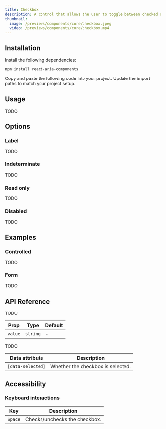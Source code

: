 ```yaml
---
title: Checkbox
description: A control that allows the user to toggle between checked and not checked.
thumbnail:
  image: /previews/components/core/checkbox.jpeg
  video: /previews/components/core/checkbox.mp4
---
```


<ComponentPreview name="demos/components/core/checkbox/default" />

## Installation

<Steps>
  <Step>Install the following dependencies:</Step>

```bash
npm install react-aria-components
```

  <Step>Copy and paste the following code into your project.</Step>
  <ComponentSource name="components/core/default/checkbox" />
  <Step>Update the import paths to match your project setup.</Step>
</Steps>

## Usage

TODO

## Options

### Label

TODO

### Indeterminate

TODO

<ComponentPreview name="demos/components/core/checkbox/indeterminate" />

### Read only

TODO

<ComponentPreview name="demos/components/core/checkbox/read-only" />

### Disabled

TODO

<ComponentPreview name="demos/components/core/checkbox/disabled" />

## Examples

### Controlled

TODO

<ComponentPreview name="demos/components/core/checkbox/controlled" />

### Form

TODO

<ComponentPreview name="demos/components/core/checkbox/form" />

## API Reference

TODO

| Prop    | Type     | Default |
| ------- | -------- | ------- |
| `value` | `string` | -       |

TODO

| Data attribute    | Description                       |
| ----------------- | --------------------------------- |
| `[data-selected]` | Whether the checkbox is selected. |

## Accessibility

### Keyboard interactions

| Key     | Description                   |
| ------- | ----------------------------- |
| `Space` | Checks/unchecks the checkbox. |
